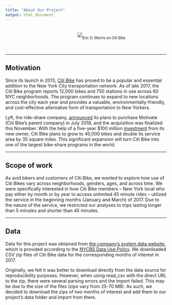 ```yaml
---
title: "About Our Project"
output: html_document
---
```


<br/>
<div style="width:600px; font-size:80%; text-align:center; display: block; margin-left: auto; margin-right: auto"><img src="images/citibike_leo.jpg" style="padding-bottom:0.5em;"/>Eric D. Morris on Citi Bike</div>
<br/>

***

## Motivation

Since its launch in 2013, [Citi Bike]("https://www.citibikenyc.com/") has proved to be a popular and essential addition to the New York City transportation network. As of late 2017, the Citi Bike program reports 12,000 bikes and 750 stations in use across 60 NYC neighborhoods. The program continues to expand to new locations across the city each year and provides a valuable, environmentally-friendly, and cost-effective alternative form of transportation to New Yorkers. 

Lyft, the ride-share company, [announced](https://www.theverge.com/2018/7/2/17526892/lyft-buys-motivate-bike-sharing-expansion) its plans to purchase Motivate (Citi Bike's parent company) in July 2018, and the acquisition was finalized this November. With the help of a five-year $100 million [investment](https://www.theverge.com/2018/11/29/18118057/citi-bike-lyft-triple-size-100-million-investment-nyc) from its new owner, Citi Bike plans to grow to 40,000 bikes and double its service area by 35 square miles. This significant expansion will turn Citi Bike into one of the largest bike-share programs in the world.
<br/>

***

## Scope of work

As avid bikers and customers of Citi Bike, we wanted to explore how use of Citi Bikes vary across neighborhoods, genders, ages, and across time. We were specifically interested in how Citi Bike members -- New York local who pay either by month or by year to access unlimited 45 minute rides -- utilized the service in the beginning months (January and March) of 2017. Due to the nature of the service, we restricted our analyses to trips lasting longer than 5 minutes and shorter than 45 minutes.


***

## Data

Data for this project was obtained from [the company's system data website](https://s3.amazonaws.com/tripdata/index.html), which is provided according to the [NYCBS Data Use Policy](https://www.citibikenyc.com/data-sharing-policy). We downloaded CSV zip files of Citi Bike data for the corresponding months of interest in 2017. 

Originally, we felt it was better to download directly from the data source for reproducibility purposes. However, when using read_csv with the direct URL to the zip, there were several parsing errors and the import failed. This may be due to the size of the files (zips vary from 25-70 MB). As such, we decided to download the zips of two months of interest and add them to our project's data folder and import from there.